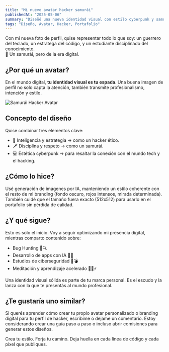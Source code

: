 ```yaml
---
title: "Mi nuevo avatar hacker samurái"
publishedAt: "2025-05-06"
summary: "Diseñé una nueva identidad visual con estilo cyberpunk y samurái para mi perfil profesional. Te cuento cómo lo hice y por qué."
tags: "Diseño, Avatar, Hacker, Portafolio"
---
```


Con mi nueva foto de perfil, quise representar todo lo que soy: un guerrero del teclado, un estratega del código, y un estudiante disciplinado del conocimiento.  
🎯 Un samurái, pero de la era digital.

## ¿Por qué un avatar?

En el mundo digital, **tu identidad visual es tu espada**. Una buena imagen de perfil no solo capta la atención, también transmite profesionalismo, intención y estilo.

<Image
  src="/profile.png"
  alt="Samurái Hacker Avatar"
  width={512}
  height={512}
/>

## Concepto del diseño

Quise combinar tres elementos clave:

- 🧠 Inteligencia y estrategia → como un hacker ético.
- 🗡️ Disciplina y respeto → como un samurái.
- 💻 Estética cyberpunk → para resaltar la conexión con el mundo tech y el hacking.

## ¿Cómo lo hice?

Usé generación de imágenes por IA, manteniendo un estilo coherente con el resto de mi branding (fondo oscuro, rojos intensos, mirada determinada).  
También cuidé que el tamaño fuera exacto (512x512) para usarlo en el portafolio sin pérdida de calidad.

## ¿Y qué sigue?

Esto es solo el inicio. Voy a seguir optimizando mi presencia digital, mientras comparto contenido sobre:

- Bug Hunting 🐞🔍  
- Desarrollo de apps con IA 🤖📱  
- Estudios de ciberseguridad 🧠💣  
- Meditación y aprendizaje acelerado 🧘‍♂️⚡  

<Callout emoji="🚀">
  Una identidad visual sólida es parte de tu marca personal. Es el escudo y la lanza con la que te presentás al mundo profesional.
</Callout>

## ¿Te gustaría uno similar?

Si querés aprender cómo crear tu propio avatar personalizado o branding digital para tu perfil de hacker, escribime o dejame un comentario. Estoy considerando crear una guía paso a paso o incluso abrir comisiones para generar estos diseños.

<Caption>
  Crea tu estilo. Forja tu camino. Deja huella en cada línea de código y cada píxel que publiques.
</Caption>
